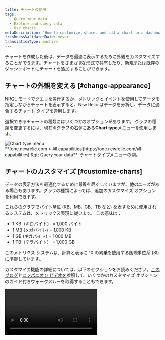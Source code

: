 ```yaml
---
title: チャートの使用
tags:
  - Query your data
  - Explore and query data
  - Use charts
metaDescription: 'How to customize, share, and add a chart to a dashboard in New Relic'
freshnessValidatedDate: never
translationType: machine
---
```


チャートを作成した後は、データを最適に表示するために外観をカスタマイズすることができます。チャートをさまざまな形式で共有したり、新規または既存のダッシュボードにチャートを追加することができます。

## チャートの外観を変える [#change-appearance]

NRQL モードでクエリを実行するか、メトリックとイベントを使用してデータを指定しながらチャートを表示すると、New Relic はデータを分析し、データに適合する[チャート タイプ](/docs/insights/use-insights-ui/manage-dashboards/insights-chart-types)を適用します。

選択できるチャートの種類にはいくつかのオプションがあります。 グラフの種類を変更するには、現在のグラフの右側にある<DNT>**Chart type**</DNT>メニューを使用します。

<img title="Chart type menu" alt="Chart type menu" src="/images/queries-nrql_screenshot-full_chart-type.webp" />

<figcaption>
  <DNT>**[one.newrelic.com &gt; All capabilities](https://one.newrelic.com/all-capabilities) &amp;gt; Query your data**</DNT>: チャートタイプメニューの例。
</figcaption>

## チャートのカスタマイズ [#customize-charts]

データの表示方法を最適化するために最善を尽くしていますが、他のニーズがある場合もあります。グラフの種類によっては、追加のカスタマイズ オプションを利用できます。

<Callout variant="important">
  これらのグラフでバイト単位 (KB、MB、GB、TB など) を表すために使用されるシステムは、メトリックス表現に従います。 この意味は：

  * 1 KB（キロバイト） = 1,000 バイト
  * 1 MB (メガバイト) = 1,000 KB
  * 1 GB (ギガバイト) = 1,000 MB
  * 1 TB（テラバイト） = 1,000 GB

  このメトリクス システムは、計算と表示に 10 の累乗を使用する国際単位系 (SI) に準拠しています。
</Callout>

カスタマイズ機能の詳細については、以下のセクションをお読みください。[このブログ](https://newrelic.com/blog/how-to-relic/dashboard-chart-customizations)と[コンパニオン ビデオを](https://www.youtube.com/watch?v=LA2jM_asl94)参照して、いくつかのカスタマイズ オプションのガイド付きウォークスルーを取得することもできます。

<Video id="LA2jM_asl94" type="youtube" />

<CollapserGroup>
  <Collapser id="custom-date-time" title="日付と時刻のフォーマット">
    テーブルとビルボードの日付と時刻の形式をカスタマイズします。 そのままにしておくことも、ニーズに合わせて形式を変更することもできます。 次のオプションから選択してください。

    * <DNT>**Numeric**</DNT>: タイムスタンプを数値として保持します。
    * <DNT>**Date**</DNT>: 日付を標準形式で表示します。
    * <DNT>**Duration**</DNT>: タイムスタンプと現在の瞬間の間の時間範囲を表示します。
    * <DNT>**Time to Now**</DNT>: タイムスタンプからの経過時間を示します。

    各データの種類に最も適した形式を選択して、人間が読める形式で表示されるようにします。

    データがタイムスタンプの場合は、日付と時刻の表現方法を選択できます。

    <img title="Data format" alt="Data format" src="/images/queries-nrql_screenshot-full_custom-chart-timestamp.webp" />

    <figcaption>
      <DNT>**[one.newrelic.com &gt; All capabilities](https://one.newrelic.com/all-capabilities) &amp;gt; Query your data**</DNT>に移動します。 これは日付と時刻を表すクエリの例です。
    </figcaption>

    <img title="Data format: select a format" alt="Data format: select a format" src="/images/queries-nrql_screenshot-full_custom-chart-date-format.webp" />

    <figcaption>
      <DNT>**[one.newrelic.com &gt; All capabilities](https://one.newrelic.com/all-capabilities) &amp;gt; Query your data**</DNT>に移動します。 これはデータ形式を選択するクエリの例です。
    </figcaption>

    数値の場合、自動フォーマットするかどうかを選択するか、表示する小数点以下の桁数を選択します。

    <img title="Data format: Auto-format" alt="Data format: Auto-format" src="/images/queries-nrql_screenshot-full_custom-chart-decimals.webp" />

    <figcaption>
      <DNT>**[one.newrelic.com &gt; All capabilities](https://one.newrelic.com/all-capabilities) &amp;gt; Query your data**</DNT>: これはクエリの例と、 <DNT>**auto-format**</DNT>オプションを選択する方法を示しています。
    </figcaption>
  </Collapser>

  <Collapser id="customize-y-axis" title="Y軸のカスタマイズ">
    ラインチャートやエリアチャートでは、Y軸の最小値と最大値を設定することで、データが一定の値の範囲内で表示されるように調整できます。

    カスタマイズオプションが選択されていない場合、 [ダッシュボード](/docs/query-your-data/explore-query-data/dashboards/introduction-dashboards) は、0 から上の値までの完全な Y 軸にマージンを加えて自動的に表示します。

    折れ線グラフ、面グラフ、ヒストグラムでは、凡例を無効または有効にすることができます。

    <img title="Query your data: Legend" alt="Query your data: Legend" src="/images/queries-nrql_screenshot-full_custom-chart-legend.webp" />

    <figcaption>
      <DNT>**[one.newrelic.com &gt; All capabilities](https://one.newrelic.com/all-capabilities) &amp;gt; Query your data**</DNT>: これはクエリの例と、 <DNT>**Legend**</DNT>オプションを有効にする方法を示しています。
    </figcaption>
  </Collapser>

  <Collapser id="bar-charts-pie-charts-tables" title="棒グラフ、円グラフ、表">
    バーチャート、円グラフ、または表の場合、クエリの[ファセット](/docs/query-your-data/explore-query-data/dashboards/filter-new-relic-one-dashboards-facets)数が 5,000 を超えると、 <DNT>**Other groups**</DNT>ファセットによって残りのファセットが集約されます。 このカスタマイズにより、 <DNT>**Other groups**</DNT>オプションを表示するかどうかを指定できます。

    <img title="Query your data: Other groups" alt="Query your data: Other groups" src="/images/queries-nrql_screenshot-full_custom-chart-others.webp" />

    <figcaption>
      <DNT>**[one.newrelic.com &gt; All capabilities](https://one.newrelic.com/all-capabilities) &amp;gt; Query your data**</DNT>: これはクエリの例と<DNT>**Other groups**</DNT>オプションの選択方法を示しています。
    </figcaption>
  </Collapser>

  <Collapser id="dash-color" title="色でカスタマイズ">
    面グラフ、棒グラフ、折れ線グラフ、円グラフ、積み上げ棒グラフのシリーズごとに、チャートの色をカスタマイズできます。

    系列ごとに色をカスタマイズするには：

    1. クエリを実行します。

    2. チャート設定でカラーメニューを開きます。

    3. プラスを選択<Icon name="fe-plus" />アイコン。

    4. カラーを変更するシリーズを選択します。

    5. お好きな色を選択します。

       <img title="Change the color of a series" alt="Change the color of a series" src="/images/dashboards_screenshot-crop_dashboard-chart-color.webp" />

       <figcaption>
         <DNT>**Query builder**</DNT>: これは、ログイン サービス シリーズを別の色に設定する方法の例です。
       </figcaption>
  </Collapser>

  <Collapser id="dash-units" title="単位のカスタマイズ">
    Y 軸と各シリーズの単位をカスタマイズできます。面グラフ、折れ線グラフ、積み上げ棒グラフで利用できます。

    Y軸で単位をカスタマイズするには：

    1. 時系列クエリを実行します。

    2. カスタマイズUIで単位メニューを開きます。

    3. プラスを使う<Icon name="fe-plus" />シリーズごとにカスタマイズを追加するアイコン。

    4. 別の単位を必要とする系列を選択します。

    5. 単位を選択します。

       <img title="Customize your unit on your Y axis" alt="Customize your unit on your Y axis" src="/images/dashboards_screenshot-crop_customize-chart-units.webp" />

       <figcaption>
         <DNT>**Query builder**</DNT>: これは、Y 軸の単位をカスタマイズする方法の例です。
       </figcaption>
  </Collapser>

  <Collapser id="dash-null" title="Null 値の表示オプション">
    クエリ対象のイベント属性にゼロがあると、時系列グラフが壊れて見えることがあります。ただし、null 値が常に状況を正しく表しているとは限りません。

    NULL 値を表示するオプションを選択して、時系列グラフを理解しやすくすることができます。それらには以下が含まれます：

    * Null のままにする (デフォルト): Null 値はグラフにギャップとして表示され、線が切断される可能性があります。レポートのギャップを見つけることが重要な場合、または実線を接続する意味がない場合は、このオプションを使用することをお勧めします。

    * 値を削除します。ヌル ポイントはチャートに存在しません。たとえば、1 日の 1 時間あたりのデータ ポイントを表示するグラフでは、24 ポイント未満が表示されます。

    * 最後の値を保持する: Null 値は前の期間の値を保持します。たとえば、グラフが 1 時間ごとの累積売上を報告しているが、1 時間のデータが欠落している場合、欠落している時間は前の 1 時間と同じ売上数を反映します。

    * 値をゼロに変換する: 欠損データはゼロとして表示されます。このオプションは、意味のあるトランザクション、カウント、または使用法がないことを意味するデータがない場合に役立ちます。

      <img title="Null value chart options" alt="Null value chart options" src="/images/dashboards_screenshot-crop_null-values.webp" />

      <figcaption>
        チャートに NULL 値を表示するには、4 つの方法から選択できます。
      </figcaption>

      null 値の表示方法をカスタマイズするには:

      1. 時系列クエリを実行するか、既存のグラフを編集します。

      2. チャート設定で<DNT>**Null values**</DNT>メニューを開きます。

      3. 適用するには<DNT>**Null values**</DNT>オプションを選択します。

      4. 各シリーズごとに異なるオプションを使用する場合は、 <Icon name="fe-plus" /><DNT>**Null values per series**</DNT>の横にあるアイコンをクリックして設定します。

         <img title="Change the null value display option" alt="Change the null value display option" src="/images/dashboards_screenshot-crop_choose-null-values.webp" />

      <figcaption>
        <DNT>**[one.newrelic.com &gt; All capabilities](https://one.newrelic.com/all-capabilities) &amp;gt; [Query your data](https://one.newrelic.com/data-exploration/query-builder)**</DNT>: これはクエリの例であり、null 値の表示オプションを選択する方法を示しています。
      </figcaption>
  </Collapser>

  <Collapser id="thresholds" title="閾値">
    閾値は、グラフや表にコンテキストを追加し、データの解釈を明確にする視覚的な手がかりです。 視覚化を向上させる方法は次のとおりです。

    * 境界線: 時系列グラフで許容される最小値と最大値を確立します。

    * 色付きの領域: 閾値間の領域を網掛けして、通常の動作範囲を視覚的に識別したり、重要なゾーンを強調表示したりします。

    * 条件付きセルの色分け: 値に基づいてテーブル セルに色コードを適用し、データの外れ値や傾向を即座に明らかにします。

      <Video type="wistia" id="ikpu24sqjr" />

    * 時系列チャートの場合:

      1. グラフを編集し、 <DNT>**Thresholds**</DNT>メニューを展開します。

      2. <DNT>**+**</DNT>を選択して閾値を追加し、 <DNT>**Name**</DNT>を入力します。

      3. <DNT>**From**</DNT>と<DNT>**To**</DNT>の値を入力します。 1 行だけ作成する場合は、両方のフィールドに同じ番号を入力します。

      4. 重大度レベルを選択します。 線または領域の色を決定します。

         <img title="Configure chart thresholds in time series charts" alt="Screenshot of how to configure thresholds in a time series chart" src="/images/charts_screenshot-full_chart-threshold-time-series.webp" />

    * 表内:

      1. グラフを編集し、 <DNT>**Thresholds**</DNT>メニューを展開します。

      2. <DNT>**+**</DNT>を選択して閾値を追加し、 <DNT>**Column**</DNT>を選択します。

      3. <DNT>**From**</DNT>と<DNT>**To**</DNT>の値を入力します。 上限を設定するには、 <DNT>**From**</DNT>フィールドを空のままにします。 下限を設定するには、 <DNT>**To**</DNT>フィールドを空のままにします。

         <img title="Configure chart thresholds in tables" alt="Screenshot of how to configure thresholds in a table" src="/images/charts_screenshot-full_chart-threshold-table.webp" />
  </Collapser>
</CollapserGroup>

<Callout variant="tip">
  その他のカスタマイズ オプションについては[、ダッシュボードをカスタマイズする](/docs/query-your-data/explore-query-data/dashboards/manage-your-dashboard#dash-manage)を参照してください。
</Callout>

### より多くのチャート固有の機能 [#more-types]

チャートタイプ別の機能については、 [チャートタイプ](/docs/insights/use-insights-ui/manage-dashboards/chart-types/) をご覧ください。

## チャートの共有と表示オプション [#share-charts]

ほとんどのチャートには、チャート埋め込みオプション、チャートを画像として取得する、ダッシュボードにチャートを追加するなど、さまざまなオプションがあります。 [「ダッシュボードとグラフのインポート、エクスポート、追加」を](/docs/query-your-data/explore-query-data/dashboards/dashboards-charts-import-export-data/)参照してください。 チーム内でグラフを共有するには、 [「ダッシュボードとグラフを社内で共有する」を](/docs/query-your-data/explore-query-data/dashboards/share-charts-dashboards-internally/#share-charts-internally)参照してください。 グラフを外部で共有するには、 [「ダッシュボードとグラフを公開して共有する」を](/docs/query-your-data/explore-query-data/dashboards/share-charts-dashboards-externally/#chart)参照してください。

## 予測される傾向を示すグラフ [#chart-forecasted-trend]

<Callout title="プレビュー">
  この機能はまだ開発中ですが、ぜひお試しください。

  この機能は現在、弊社の[プレリリース ポリシー](/docs/licenses/license-information/referenced-policies/new-relic-pre-release-policy)に従ってプレビュー プログラムの一部として提供されています。
</Callout>

[NRQL Predictions](/docs/query-your-data/explore-query-data/use-charts/nrql-predictions)に登録している場合は、折れ線グラフや面グラフで予測を作成し、履歴データに基づいて将来の傾向を予測できます。

## オープンソースのチャートライブラリを使用 [#victory-charts]

[Nerdpacks を](/docs/new-relic-solutions/build-nr-ui/nerdpack-file-structure/)使用して、独自のカスタム視覚化を作成できます。 また、Formidable と提携して、オープンソースのチャート ライブラリを使用して、独自の「勝利チャート」をダッシュボードにすばやく追加できるようになりました。 これらの[カスタム視覚化 Nerdpacks](/docs/new-relic-solutions/tutorials/customize-nerdpacks)について詳しくは、この短いビデオ (約 1 分) をご覧ください。 4分）。

<Video id="WgHPo1lyf0Q" type="youtube" />
